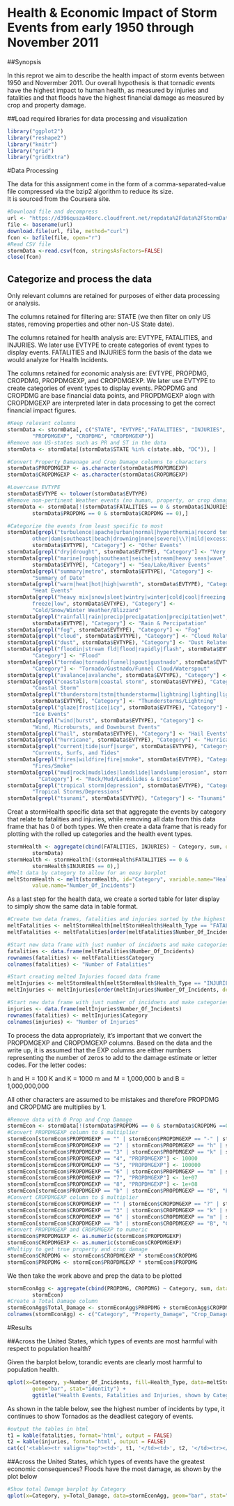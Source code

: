 # Health & Economic Impact of Storm Events from early 1950 through November 2011

##Synopsis

In this reprot we aim to describe the health impact of storm events between 1950 and Novermber 2011.  Our overall hypothesis is that tornadic events have the highest impact to human health, as measured by injuries and fatalities and that floods have the highest financial damage as measured by crop and property damage.  

##Load required libraries for data processing and visualization
```r
library("ggplot2")
library("reshape2")
library("knitr")
library("grid")
library("gridExtra")
```

#Data Processing

The data for this assignment come in the form of a comma-separated-value file 
compressed via the bzip2 algorithm to reduce its size.  
It is sourced from the Coursera site.


```r
#Download file and decompress
url <- "https://d396qusza40orc.cloudfront.net/repdata%2Fdata%2FStormData.csv.bz2"
file <- basename(url)
download.file(url, file, method="curl")
fcon <- bzfile(file, open="r")
#Read CSV file
stormData <-read.csv(fcon, stringsAsFactors=FALSE)
close(fcon)
```

## Categorize and process the data
Only relevant columns are retained for purposes of either data processing or analysis.  

The columns retained for filtering are: STATE (we then filter on only US states, removing properties and other non-US State date).

The columns retained for health analysis are: EVTYPE, FATALITIES, and INJURIES.  We later use EVTYPE to create categories of event types to display events.  FATALITIES and INJURIES form the basis of the data we would analyze for Health Incidents.

The columns retained for economic analysis are: EVTYPE, PROPDMG, CROPDMG, PROPDMGEXP, and CROPDMGEXP.  We later use EVTYPE to create categories of event types to display events.  PROPDMG and CROPDMG are base financial data points, and PROPDMGEXP alogn with CROPDMGEXP are interpreted later in data processing to get the correct financial impact figures.


```r
#Keep relevant columns
stormData <- stormData[, c("STATE", "EVTYPE","FATALITIES", "INJURIES", "PROPDMG", 
        "PROPDMGEXP", "CROPDMG", "CROPDMGEXP")]
#Remove non US-states such as PR and ST in the data
stormData <- stormData[(stormData$STATE %in% c(state.abb, "DC")), ]

#Convert Property Damanage and Crop Damage columns to characters
stormData$PROPDMGEXP <- as.character(stormData$PROPDMGEXP)
stormData$CROPDMGEXP <- as.character(stormData$CROPDMGEXP)

#Lowercase EVTYPE
stormData$EVTYPE <- tolower(stormData$EVTYPE)
#Remove non-pertinent Weather events (no human, property, or crop damage)
stormData <- stormData[!(stormData$FATALITIES == 0 & stormData$INJURIES == 0 & 
        stormData$PROPDMG == 0 & stormData$CROPDMG == 0),]

#Categorize the events from least specific to most
stormData[grepl("turbulence|apache|urban|normal|hyperthermia|record temperatures|
        other|dam|southeast|beach|drowning|none|severe|\\?|mild|excessive|record", 
        stormData$EVTYPE), "Category"] <- "Other Events"
stormData[grepl("dry|drought", stormData$EVTYPE), "Category"] <- "Very Dry/Drought"
stormData[grepl("marine|rough|southeast|seiche|stream|heavy seas|wave", 
        stormData$EVTYPE), "Category"] <- "Sea/Lake/River Events"
stormData[grepl("summary|metro", stormData$EVTYPE), "Category"] <- 
        "Summary of Date"
stormData[grepl("warm|heat|hot|high|warmth", stormData$EVTYPE), "Category"] <- 
        "Heat Events"
stormData[grepl("heavy mix|snow|sleet|wintry|winter|cold|cool|freezing|blizzard|
        freeze|low", stormData$EVTYPE), "Category"] <- 
        "Cold/Snow/Winter Weather/Blizzard"
stormData[grepl("rainfall|rain|precip|precipatation|precipitation|wet",
        stormData$EVTYPE), "Category"] <- "Rain & Percipatation"
stormData[grepl("fog", stormData$EVTYPE), "Category"] <- "Fog"
stormData[grepl("cloud", stormData$EVTYPE), "Category"] <- "Cloud Related Events"
stormData[grepl("dust", stormData$EVTYPE), "Category"] <- "Dust Related Events"
stormData[grepl("floodin|stream fld|flood|rapidly|flash", stormData$EVTYPE), 
        "Category"] <- "Flood"
stormData[grepl("torndao|tornado|funnel|spout|gustnado", stormData$EVTYPE), 
        "Category"] <- "Tornado/Gustnado/Funnel Cloud/Waterspout"
stormData[grepl("avalance|avalanche", stormData$EVTYPE), "Category"] <- "Avalanche"
stormData[grepl("coastalstorm|coastal storm", stormData$EVTYPE), "Category"] <- 
        "Coastal Storm"
stormData[grepl("thunderstorm|tstm|thunderstormw|lightning|lighting|ligntning", 
        stormData$EVTYPE), "Category"] <- "Thunderstorms/Lightning"
stormData[grepl("glaze|frost|ice|icy", stormData$EVTYPE), "Category"] <- 
        "Ice Events"
stormData[grepl("wind|burst", stormData$EVTYPE), "Category"] <- 
        "Wind, Microbursts, and Downburst Events"
stormData[grepl("hail", stormData$EVTYPE), "Category"] <- "Hail Events"
stormData[grepl("hurricane", stormData$EVTYPE), "Category"] <- "Hurricanes"
stormData[grepl("current|tide|surf|surge", stormData$EVTYPE), "Category"] <- 
        "Currents, Surfs, and Tides"
stormData[grepl("fires|wildfire|fire|smoke", stormData$EVTYPE), "Category"] <- 
        "Fires/Smoke"
stormData[grepl("mud|rock|mudslides|landslide|landslump|erosion", stormData$EVTYPE), 
          "Category"] <- "Rock/Mud/Landslides & Erosion"
stormData[grepl("tropical storm|depression", stormData$EVTYPE), "Category"] <- 
        "Tropical Storms/Depressions"
stormData[grepl("tsunami", stormData$EVTYPE), "Category"] <- "Tsunami"
```

Creat a stormHealth specific data set that aggregate the events by category that relate to fatalities and injuries, while removing all data from this data frame that has 0 of both types.  We then create a data frame that is ready for plotting with the rolled up categories and the health event types.

```r
stormHealth <- aggregate(cbind(FATALITIES, INJURIES) ~ Category, sum, data = 
        stormData)
stormHealth <- stormHealth[!(stormHealth$FATALITIES == 0 & 
        stormHealth$INJURIES == 0),]
#Melt data by category to allow for an easy barplot
meltStormHealth <- melt(stormHealth, id="Category", variable.name="Health_Type", 
        value.name="Number_Of_Incidents")
```

As a last step for the health data, we create a sorted table for later display to simply show the same data in table format.

```r
#Create two data frames, fatalities and injuries sorted by the highest counts at the top
meltFatalities <- meltStormHealth[meltStormHealth$Health_Type == "FATALITIES",]
meltFatalities <- meltFatalities[order(meltFatalities$Number_Of_Incidents, decreasing=TRUE),]

#Start new data frame with just number of incidnets and make categories the rowname
fatalities <- data.frame(meltFatalities$Number_Of_Incidents)
rownames(fatalities) <- meltFatalities$Category
colnames(fatalities) <- "Number of Fatalities"

#Start creating melted Injuries focued data frame
meltInjuries <- meltStormHealth[meltStormHealth$Health_Type == "INJURIES",]
meltInjuries <- meltInjuries[order(meltInjuries$Number_Of_Incidents, decreasing=TRUE),]

#Start new data frame with just number of incidnets and make categories the rowname
injuries <- data.frame(meltInjuries$Number_Of_Incidents)
rownames(fatalities) <- meltInjuries$Category
colnames(injuries) <- "Number of Injuries"
```

To process the data appropriately, it's important that we convert the PROPDMGEXP and CROPDMGEXP columns.  Based on the data and the write up, it is assumed that the EXP columns are either numbers representing the number of zeros to add to the damage estimate or letter codes.  For the letter codes:

h and H = 100
K and K = 1000
m and M = 1,000,000
b and B = 1,000,000,000

All other characters are assumed to be mistakes and therefore PROPDMG and CROPDMG are multiplies by 1.

```r
#Remove data with 0 Prop and Crop Damage
stormEcon <- stormData[!(stormData$PROPDMG == 0 & stormData$CROPDMG ==0),]
#Convert PROPDMGEXP column to $ multiplier
stormEcon[stormEcon$PROPDMGEXP == "" | stormEcon$PROPDMGEXP == "-" | stormEcon$PROPDMGEXP == "+" | stormEcon$PROPDMGEXP == "?" | stormEcon$PROPDMGEXP == "0", "PROPDMGEXP"] <- 1
stormEcon[stormEcon$PROPDMGEXP == "2" | stormEcon$PROPDMGEXP == "h" | stormEcon$PROPDMGEXP == "H", "PROPDMGEXP"] <- 100
stormEcon[stormEcon$PROPDMGEXP == "3" | stormEcon$PROPDMGEXP == "k" | stormEcon$PROPDMGEXP == "K", "PROPDMGEXP"] <- 1000
stormEcon[stormEcon$PROPDMGEXP == "4", "PROPDMGEXP"] <- 10000
stormEcon[stormEcon$PROPDMGEXP == "5", "PROPDMGEXP"] <- 100000
stormEcon[stormEcon$PROPDMGEXP == "6" | stormEcon$PROPDMGEXP == "m" | stormEcon$PROPDMGEXP == "M", "PROPDMGEXP"] <- 1e+06
stormEcon[stormEcon$PROPDMGEXP == "7", "PROPDMGEXP"] <- 1e+07
stormEcon[stormEcon$PROPDMGEXP == "8", "PROPDMGEXP"] <- 1e+08
stormEcon[stormEcon$PROPDMGEXP == "b" | stormEcon$PROPDMGEXP == "B", "PROPDMGEXP"] <- 1e+09
#Convert CROPDMGEXP column to $ multiplier
stormEcon[stormEcon$CROPDMGEXP == "" | stormEcon$CROPDMGEXP == "?" | stormEcon$CROPDMGEXP == "0", "CROPDMGEXP"] <- 1
stormEcon[stormEcon$CROPDMGEXP == "3" | stormEcon$CROPDMGEXP == "k" | stormEcon$CROPDMGEXP == "K", "CROPDMGEXP"] <- 1000
stormEcon[stormEcon$CROPDMGEXP == "6" | stormEcon$CROPDMGEXP == "m" | stormEcon$CROPDMGEXP == "M", "CROPDMGEXP"] <- 1e+06
stormEcon[stormEcon$CROPDMGEXP == "b" | stormEcon$CROPDMGEXP == "B", "CROPDMGEXP"] <- 1e+09
#Convert PROPDMGEXP and CROPDMGEXP to numeric
stormEcon$PROPDMGEXP <- as.numeric(stormEcon$PROPDMGEXP)
stormEcon$CROPDMGEXP <- as.numeric(stormEcon$CROPDMGEXP)
#Multipy to get true property and crop damage
stormEcon$CROPDMG <- stormEcon$CROPDMGEXP * stormEcon$CROPDMG
stormEcon$PROPDMG <- stormEcon$PROPDMGEXP * stormEcon$PROPDMG
```

We then take the work above and prep the data to be plotted

```r
stormEconAgg <- aggregate(cbind(PROPDMG, CROPDMG) ~ Category, sum, data = 
        stormEcon)
#Create a Total Damage column
stormEconAgg$Total_Damage <- stormEconAgg$PROPDMG + stormEconAgg$CROPDMG
colnames(stormEconAgg) <- c("Category", "Property_Damage", "Crop_Damage", "Total_Damage")
```

#Results

##Across the United States, which types of events are most harmful with respect to population health?

Given the barplot below, torandic events are clearly most harmful to population 
health.

```r
qplot(x=Category, y=Number_Of_Incidents, fill=Health_Type, data=meltStormHealth, 
        geom="bar", stat="identity") + 
        ggtitle("Health Events, Fatalities and Injuries, shown by Categorized Event Type") + coord_flip()
```

As shown in the table below, see the highest number of incidents by type, 
it continues to show Tornados as the deadliest category of events.

```r
#output the tables in html
t1 = kable(fatalities, format='html', output = FALSE)
t2 = kable(injuries, format='html', output = FALSE)
cat(c('<table><tr valign="top"><td>', t1, '</td><td>', t2, '</td><tr></table>'), sep = '')
```

##Across the United States, which types of events have the greatest economic consequences?
Floods have the most damage, as shown by the plot below

```r
#Show total Damage barplot by Category
qplot(x=Category, y=Total_Damage, data=stormEconAgg, geom="bar", stat="identity") + ggtitle("Total Damage by Event Category") + coord_flip()
```
